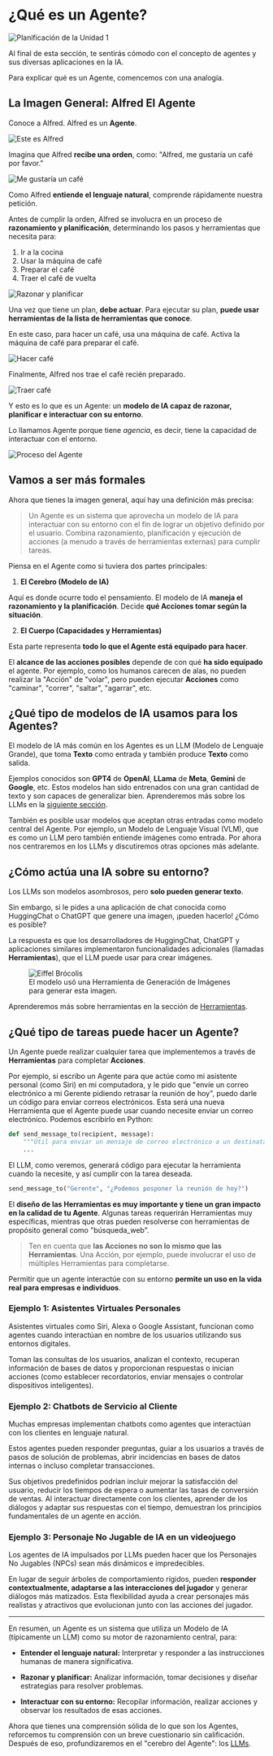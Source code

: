 # ¿Qué es un Agente?

<img src="https://huggingface.co/datasets/agents-course/course-images/resolve/main/en/unit1/whiteboard-no-check.jpg" alt="Planificación de la Unidad 1"/>

Al final de esta sección, te sentirás cómodo con el concepto de agentes y sus diversas aplicaciones en la IA.

Para explicar qué es un Agente, comencemos con una analogía.

## La Imagen General: Alfred El Agente

Conoce a Alfred. Alfred es un **Agente**.

<img src="https://huggingface.co/datasets/agents-course/course-images/resolve/main/en/unit1/this-is-alfred.jpg" alt="Este es Alfred"/>

Imagina que Alfred **recibe una orden**, como: "Alfred, me gustaría un café por favor."

<img src="https://huggingface.co/datasets/agents-course/course-images/resolve/main/en/unit1/coffee-please.jpg" alt="Me gustaría un café"/>

Como Alfred **entiende el lenguaje natural**, comprende rápidamente nuestra petición.

Antes de cumplir la orden, Alfred se involucra en un proceso de **razonamiento y planificación**, determinando los pasos y herramientas que necesita para:

1. Ir a la cocina  
2. Usar la máquina de café  
3. Preparar el café  
4. Traer el café de vuelta

<img src="https://huggingface.co/datasets/agents-course/course-images/resolve/main/en/unit1/reason-and-plan.jpg" alt="Razonar y planificar"/>

Una vez que tiene un plan, **debe actuar**. Para ejecutar su plan, **puede usar herramientas de la lista de herramientas que conoce**. 

En este caso, para hacer un café, usa una máquina de café. Activa la máquina de café para preparar el café.

<img src="https://huggingface.co/datasets/agents-course/course-images/resolve/main/en/unit1/make-coffee.jpg" alt="Hacer café"/>

Finalmente, Alfred nos trae el café recién preparado.

<img src="https://huggingface.co/datasets/agents-course/course-images/resolve/main/en/unit1/bring-coffee.jpg" alt="Traer café"/>

Y esto es lo que es un Agente: un **modelo de IA capaz de razonar, planificar e interactuar con su entorno**. 

Lo llamamos Agente porque tiene _agencia_, es decir, tiene la capacidad de interactuar con el entorno.

<img src="https://huggingface.co/datasets/agents-course/course-images/resolve/main/en/unit1/process.jpg" alt="Proceso del Agente"/>

## Vamos a ser más formales

Ahora que tienes la imagen general, aquí hay una definición más precisa:

> Un Agente es un sistema que aprovecha un modelo de IA para interactuar con su entorno con el fin de lograr un objetivo definido por el usuario. Combina razonamiento, planificación y ejecución de acciones (a menudo a través de herramientas externas) para cumplir tareas.

Piensa en el Agente como si tuviera dos partes principales:

1. **El Cerebro (Modelo de IA)**

Aquí es donde ocurre todo el pensamiento. El modelo de IA **maneja el razonamiento y la planificación**.
Decide **qué Acciones tomar según la situación**.

2. **El Cuerpo (Capacidades y Herramientas)**

Esta parte representa **todo lo que el Agente está equipado para hacer**.

El **alcance de las acciones posibles** depende de con qué **ha sido equipado** el agente. Por ejemplo, como los humanos carecen de alas, no pueden realizar la "Acción" de "volar", pero pueden ejecutar **Acciones** como "caminar", "correr", "saltar", "agarrar", etc.

## ¿Qué tipo de modelos de IA usamos para los Agentes?

El modelo de IA más común en los Agentes es un LLM (Modelo de Lenguaje Grande), que toma **Texto** como entrada y también produce **Texto** como salida.

Ejemplos conocidos son **GPT4** de **OpenAI**, **LLama** de **Meta**, **Gemini** de **Google**, etc. Estos modelos han sido entrenados con una gran cantidad de texto y son capaces de generalizar bien. Aprenderemos más sobre los LLMs en la [siguiente sección](what-are-llms.mdx).

<Tip>
También es posible usar modelos que aceptan otras entradas como modelo central del Agente. Por ejemplo, un Modelo de Lenguaje Visual (VLM), que es como un LLM pero también entiende imágenes como entrada. Por ahora nos centraremos en los LLMs y discutiremos otras opciones más adelante.
</Tip>

## ¿Cómo actúa una IA sobre su entorno?

Los LLMs son modelos asombrosos, pero **solo pueden generar texto**. 

Sin embargo, si le pides a una aplicación de chat conocida como HuggingChat o ChatGPT que genere una imagen, ¡pueden hacerlo! ¿Cómo es posible?

La respuesta es que los desarrolladores de HuggingChat, ChatGPT y aplicaciones similares implementaron funcionalidades adicionales (llamadas **Herramientas**), que el LLM puede usar para crear imágenes.

<figure>
<img src="https://huggingface.co/datasets/agents-course/course-images/resolve/main/en/unit1/eiffel_brocolis.jpg" alt="Eiffel Brócolis"/>
<figcaption>El modelo usó una Herramienta de Generación de Imágenes para generar esta imagen.
</figcaption>
</figure>

Aprenderemos más sobre herramientas en la sección de [Herramientas](tools.mdx).

## ¿Qué tipo de tareas puede hacer un Agente?

Un Agente puede realizar cualquier tarea que implementemos a través de **Herramientas** para completar **Acciones**.

Por ejemplo, si escribo un Agente para que actúe como mi asistente personal (como Siri) en mi computadora, y le pido que "envíe un correo electrónico a mi Gerente pidiendo retrasar la reunión de hoy", puedo darle un código para enviar correos electrónicos. Esta será una nueva Herramienta que el Agente puede usar cuando necesite enviar un correo electrónico. Podemos escribirlo en Python:

```python
def send_message_to(recipient, message):
    """Útil para enviar un mensaje de correo electrónico a un destinatario"""
    ...
```

El LLM, como veremos, generará código para ejecutar la herramienta cuando la necesite, y así cumplir con la tarea deseada.

```python
send_message_to("Gerente", "¿Podemos posponer la reunión de hoy?")
```

El **diseño de las Herramientas es muy importante y tiene un gran impacto en la calidad de tu Agente**. Algunas tareas requerirán Herramientas muy específicas, mientras que otras pueden resolverse con herramientas de propósito general como "búsqueda_web".

> Ten en cuenta que **las Acciones no son lo mismo que las Herramientas**. Una Acción, por ejemplo, puede involucrar el uso de múltiples Herramientas para completarse.

Permitir que un agente interactúe con su entorno **permite un uso en la vida real para empresas e individuos**.

### Ejemplo 1: Asistentes Virtuales Personales

Asistentes virtuales como Siri, Alexa o Google Assistant, funcionan como agentes cuando interactúan en nombre de los usuarios utilizando sus entornos digitales.

Toman las consultas de los usuarios, analizan el contexto, recuperan información de bases de datos y proporcionan respuestas o inician acciones (como establecer recordatorios, enviar mensajes o controlar dispositivos inteligentes).

### Ejemplo 2: Chatbots de Servicio al Cliente

Muchas empresas implementan chatbots como agentes que interactúan con los clientes en lenguaje natural. 

Estos agentes pueden responder preguntas, guiar a los usuarios a través de pasos de solución de problemas, abrir incidencias en bases de datos internas o incluso completar transacciones.

Sus objetivos predefinidos podrían incluir mejorar la satisfacción del usuario, reducir los tiempos de espera o aumentar las tasas de conversión de ventas. Al interactuar directamente con los clientes, aprender de los diálogos y adaptar sus respuestas con el tiempo, demuestran los principios fundamentales de un agente en acción.

### Ejemplo 3: Personaje No Jugable de IA en un videojuego

Los agentes de IA impulsados por LLMs pueden hacer que los Personajes No Jugables (NPCs) sean más dinámicos e impredecibles.

En lugar de seguir árboles de comportamiento rígidos, pueden **responder contextualmente, adaptarse a las interacciones del jugador** y generar diálogos más matizados. Esta flexibilidad ayuda a crear personajes más realistas y atractivos que evolucionan junto con las acciones del jugador.

---

En resumen, un Agente es un sistema que utiliza un Modelo de IA (típicamente un LLM) como su motor de razonamiento central, para:

- **Entender el lenguaje natural:** Interpretar y responder a las instrucciones humanas de manera significativa.

- **Razonar y planificar:** Analizar información, tomar decisiones y diseñar estrategias para resolver problemas.

- **Interactuar con su entorno:** Recopilar información, realizar acciones y observar los resultados de esas acciones.

Ahora que tienes una comprensión sólida de lo que son los Agentes, reforcemos tu comprensión con un breve cuestionario sin calificación. Después de eso, profundizaremos en el "cerebro del Agente": los [LLMs](what-are-llms.mdx).
